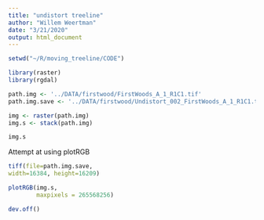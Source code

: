 ---
title: "undistort treeline"
author: "Willem Weertman"
date: "3/21/2020"
output: html_document
---

```{r}

setwd("~/R/moving_treeline/CODE")

library(raster)
library(rgdal)

path.img <- '../DATA/firstwood/FirstWoods_A_1_R1C1.tif'
path.img.save <- '../DATA/firstwood/Undistort_002_FirstWoods_A_1_R1C1.tif'

img <- raster(path.img)
img.s <- stack(path.img)

img.s

```

Attempt at using plotRGB

```{r error = T}

tiff(file=path.img.save,
width=16384, height=16209)

plotRGB(img.s,
        maxpixels = 265568256)

dev.off()

```

